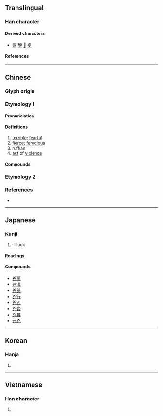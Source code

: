 {{also|凶}}
{{character info}}
==Translingual==

===Han character===
{{Han char|rn=10|rad=儿|as=04|sn=6|four=22217|canj=UKHU|ids=⿱凶儿}}

====Derived characters====
* [[㟅]] [[䣴]] [[𩷇]] [[㚇]]

====References====
{{Han ref|kx=0124.040|dkj=01348|dj=0260.050|hdz=10268.030|uh=5147}}

----

==Chinese==

===Glyph origin===
{{Han etym}}

===Etymology 1===
{{zh-forms|s=凶|t2=凶}}

====Pronunciation====
{{zh-pron
|m=xiōng
|c=hung1
|h=pfs=hiûng
|md=hṳ̆ng
|mn=hiong
|mc=y
|oc=y
|ma=
|cat=a,n
}}

====Definitions====
{{zh-hanzi}}

# [[terrible]]; [[fearful]]
# [[fierce]]; [[ferocious]]
# [[ruffian]]
# [[act]] of [[violence]]

====Compounds====
{{zh-der|兇手|幫兇|兇猛|兇犯|兇狠|兇惡|兇懼|步步行兇|真兇實犯|緝兇|騁兇騁勢|頂兇|兇殺|兇殘|行兇|兇險}}

===Etymology 2===
{{zh-see|凶|v|bad luck}}

===References===
* {{R:twedu|A00269}}

----

==Japanese==

===Kanji===
{{ja-kanji|grade=|rs=儿04}}

# ill luck

====Readings====
{{ja-readings
|on=きょう
|kun=おそれる
}}

====Compounds====
* [[兇悪]]
* [[兇漢]]
* [[兇器]]
* [[兇行]]
* [[兇刃]]
* [[兇変]]
* [[兇暴]]
* [[元兇]]

----

==Korean==

===Hanja===
{{ko-hanja|흉}}

# {{rfdef|ko|sort=儿04}}

----

==Vietnamese==

===Han character===
{{vi-readings|reading=[[hung]]|rs=儿04}}

# {{rfdef|vi|sort=儿04}}